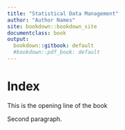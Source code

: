 ```yaml
---
title: "Statistical Data Management"
author: "Author Names"
site: bookdown::bookdown_site
documentclass: book
output:
  bookdown::gitbook: default
  #bookdown::pdf_book: default
---
```


# Index

This is the opening line of the book

Second paragraph.

<!-- If you need PDF output, uncomment bookdown::pdf_book above in YAML. You will need a LaTeX installation, e.g., https://yihui.name/tinytex/ -->

